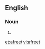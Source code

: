 ==English==

===Noun===
{{en-noun}}

# {{alternative spelling of|[[ifrit]]}}

[[et:afreet]]
[[vi:afreet]]